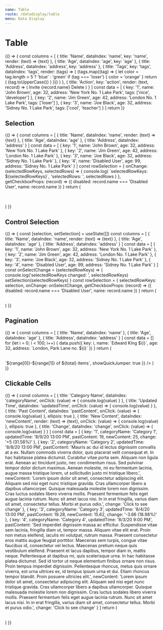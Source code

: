 ```yaml
---
name: Table
route: /datadisplay/table
menu: Data Display
---
```



# Table

<Playground>
  {() => {
    const columns = [
      {
        title: 'Name',
        dataIndex: 'name',
        key: 'name',
        render: (text) => <a>{text}</a>
      },
      {
        title: 'Age',
        dataIndex: 'age',
        key: 'age'
      },
      {
        title: 'Address',
        dataIndex: 'address',
        key: 'address'
      },
      {
        title: 'Tags',
        key: 'tags',
        dataIndex: 'tags',
        render: (tags) => (
          <React.Fragment>
            {tags.map((tag) => {
              let color = tag.length > 5 ? 'blue' : 'green'
              if (tag === 'loser') {
                color = 'orange'
              }
              return (
                <Tag color={color} key={tag}>
                  {tag.toUpperCase()}
                </Tag>
              )
            })}
          </React.Fragment>
        )
      },
      {
        title: 'Action',
        key: 'action',
        render: (text, record) => (
          <Space>
            <a>Invite {record.name}</a>
            <a>Delete</a>
          </Space>
        )
      }
    ]
    const data = [
      {
        key: '1',
        name: 'John Brown',
        age: 32,
        address: 'New York No. 1 Lake Park',
        tags: ['nice', 'developer']
      },
      {
        key: '2',
        name: 'Jim Green',
        age: 42,
        address: 'London No. 1 Lake Park',
        tags: ['loser']
      },
      {
        key: '3',
        name: 'Joe Black',
        age: 32,
        address: 'Sidney No. 1 Lake Park',
        tags: ['cool', 'teacher']
      }
    ]
    return <Table columns={columns} dataSource={data} />
  }}
</Playground>

## Selection

<Playground>
  {() => {
    const columns = [
      {
        title: 'Name',
        dataIndex: 'name',
        render: (text) => <a>{text}</a>
      },
      {
        title: 'Age',
        dataIndex: 'age'
      },
      {
        title: 'Address',
        dataIndex: 'address'
      }
    ]
    const data = [
      {
        key: '1',
        name: 'John Brown',
        age: 32,
        address: 'New York No. 1 Lake Park'
      },
      {
        key: '2',
        name: 'Jim Green',
        age: 42,
        address: 'London No. 1 Lake Park'
      },
      {
        key: '3',
        name: 'Joe Black',
        age: 32,
        address: 'Sidney No. 1 Lake Park'
      },
      {
        key: '4',
        name: 'Disabled User',
        age: 99,
        address: 'Sidney No. 1 Lake Park'
      }
    ]
    const rowSelection = {
      onChange: (selectedRowKeys, selectedRows) => {
        console.log(
          `selectedRowKeys: ${selectedRowKeys}`,
          'selectedRows: ',
          selectedRows
        )
      },
      getCheckboxProps: (record) => ({
        disabled: record.name === 'Disabled User',
        name: record.name
      })
    }
    return (
      <div>
        <Table
          rowSelection={{
            type: 'checkbox',
            ...rowSelection
          }}
          columns={columns}
          dataSource={data}
        />
        <Divider />
        <Table
          rowSelection={{
            type: 'radio',
            ...rowSelection
          }}
          columns={columns}
          dataSource={data}
        />
      </div>
    )
  }}
</Playground>

## Control Selection

<Playground>
  {() => {
    const [selection, setSelection] = useState([])
    const columns = [
      {
        title: 'Name',
        dataIndex: 'name',
        render: (text) => <a>{text}</a>
      },
      {
        title: 'Age',
        dataIndex: 'age'
      },
      {
        title: 'Address',
        dataIndex: 'address'
      }
    ]
    const data = [
      {
        key: '1',
        name: 'John Brown',
        age: 32,
        address: 'New York No. 1 Lake Park'
      },
      {
        key: '2',
        name: 'Jim Green',
        age: 42,
        address: 'London No. 1 Lake Park'
      },
      {
        key: '3',
        name: 'Joe Black',
        age: 32,
        address: 'Sidney No. 1 Lake Park'
      },
      {
        key: '4',
        name: 'Disabled User',
        age: 99,
        address: 'Sidney No. 1 Lake Park'
      }
    ]
    const onSelectChange = (selectedRowKeys) => {
      console.log('selectedRowKeys changed: ', selectedRowKeys)
      setSelection(selectedRowKeys)
    }
    const rowSelection = {
      selectedRowKeys: selection,
      onChange: onSelectChange,
      getCheckboxProps: (record) => ({
        disabled: record.name === 'Disabled User',
        name: record.name
      })
    }
    return (
      <div>
        <Table
          rowSelection={{
            type: 'checkbox',
            ...rowSelection
          }}
          columns={columns}
          dataSource={data}
        />
      </div>
    )
  }}
</Playground>

## Pagination

<Playground>
  {() => {
    const columns = [
      {
        title: 'Name',
        dataIndex: 'name'
      },
      {
        title: 'Age',
        dataIndex: 'age'
      },
      {
        title: 'Address',
        dataIndex: 'address'
      }
    ]
    const data = []
    for (let i = 0; i < 100; i++) {
      data.push({
        key: i,
        name: `Edward King ${i}`,
        age: 32,
        address: `London, Park Lane no. ${i}`
      })
    }
    return (
      <Table
        columns={columns}
        dataSource={data}
        pagination={{
          showTotal: (total, range) =>
            `${range[0]}-${range[1]} of ${total} items`,
          showQuickJumper: true
        }}
      />
    )
  }}
</Playground>

## Clickable Cells

<Playground>
  {() => {
    const columns = [
      {
        title: 'Category Name',
        dataIndex: 'categoryName',
        onClick: (value) => {
          console.log(value)
        }
      },
      {
        title: 'Updated Time',
        dataIndex: 'updatedTime',
        onClick: (value) => {
          console.log(value)
        }
      },
      {
        title: 'Past Content',
        dataIndex: 'pastContent',
        onClick: (value) => {
          console.log(value)
        },
        ellipsis: true
      },
      {
        title: 'New Content',
        dataIndex: 'newContent',
        render: (text) => <Text strong>{text}</Text>,
        onClick: (value) => {
          console.log(value)
        },
        ellipsis: true
      },
      {
        title: 'Change',
        dataIndex: 'change',
        onClick: (value) => {
          console.log(value)
        }
      }
    ]
    const data = [
      {
        key: '1',
        categoryName: 'Category 1',
        updatedTime: '8/9/20 13:00 PM',
        pastContent: 19,
        newContent: 25,
        change: '+5 (31.58%)'
      },
      {
        key: '2',
        categoryName: 'Category 2',
        updatedTime: '8/8/20 13:00 PM',
        pastContent:
          'Mauris ac dui id lectus dignissim convallis at a ex. Nullam commodo viverra dolor, quis placerat velit consequat et. In hac habitasse platea dictumst. Curabitur vitae porta sem. Aliquam non ligula erat. Aenean ac tincidunt justo, nec condimentum risus. Sed pulvinar tempor dolor dictum maximus. Aenean molestie, mi eu fermentum lacinia, augue massa tristique lorem, ut sollicitudin justo mi tristique libero.',
        newContent:
          'Lorem ipsum dolor sit amet, consectetur adipiscing elit. Aliquam sed nisi eget nunc tristique gravida. Cras ullamcorper libero a dapibus ullamcorper. Quisque malesuada molestie lorem non dignissim. Cras luctus sodales libero viverra mollis. Praesent fermentum felis eget augue lacinia rutrum. Nunc sit amet lacus nisi. In in erat fringilla, varius diam sit amet, consectetur tellus. Morbi et purus odio.',
        change: 'Click to see change'
      },
      {
        key: '3',
        categoryName: 'Category 3',
        updatedTime: '8/4/20 13:00 PM',
        pastContent: 19.28,
        newContent: 15.62,
        change: '-3.66 (18.98%)'
      },
      {
        key: '4',
        categoryName: 'Category 4',
        updatedTime: '8/3/20 9:00 PM',
        pastContent:
          'Sed imperdiet dignissim massa ac efficitur. Suspendisse vitae sem lacinia, fringilla diam ut, tempor massa. Aliquam vitae elit erat. Proin non metus eleifend, iaculis mi volutpat, rutrum massa. Praesent consectetur eros mattis augue feugiat porttitor. Maecenas sem turpis, congue vitae faucibus id, consectetur vel lectus. Maecenas pretium neque quis vestibulum eleifend. Praesent et lacus dapibus, tempor diam in, mattis neque. Pellentesque at dapibus mi, quis scelerisque urna. In hac habitasse platea dictumst. Sed id tortor ut neque elementum finibus ornare non risus. Proin tempus imperdiet dignissim. Pellentesque rhoncus, metus quis ornare viverra, est urna ultrices ex, id tempus ipsum urna et dui. Etiam rhoncus tempor blandit. Proin posuere ultricies elit.',
        newContent:
          'Lorem ipsum dolor sit amet, consectetur adipiscing elit. Aliquam sed nisi eget nunc tristique gravida. Cras ullamcorper libero a dapibus ullamcorper. Quisque malesuada molestie lorem non dignissim. Cras luctus sodales libero viverra mollis. Praesent fermentum felis eget augue lacinia rutrum. Nunc sit amet lacus nisi. In in erat fringilla, varius diam sit amet, consectetur tellus. Morbi et purus odio.',
        change: 'Click to see change'
      }
    ]
    return (
      <Table
        columns={columns}
        dataSource={data}
        pagination={{ hideOnSinglePage: true }}
      />
    )
  }}
</Playground>

